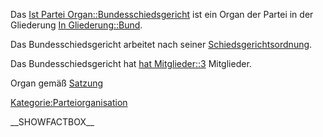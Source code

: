Das [[Ist Partei Organ::Bundesschiedsgericht]] ist ein Organ der Partei in der Gliederung [[In Gliederung::Bund]]. 

Das Bundesschiedsgericht arbeitet nach seiner [[Hat Geschäftsordnung::Schiedsgerichtsordnung_Bund| Schiedsgerichtsordnung]].

Das Bundesschiedsgericht hat [[hat Mitglieder::3]] Mitglieder.

Organ gemäß [[Ist definiert in Satzung::Satzung#.C2.A7_9_Organe|Satzung]]


[[Kategorie:Parteiorganisation]]

__SHOWFACTBOX__